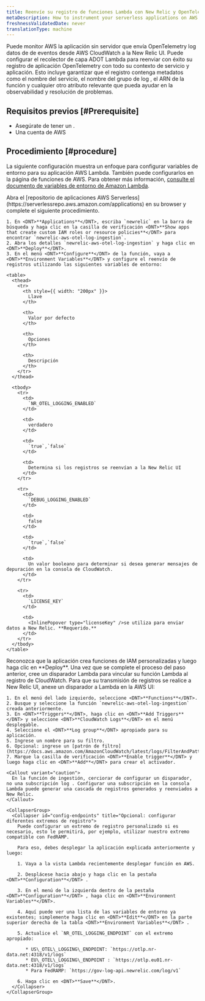 ```yaml
---
title: Reenvíe su registro de funciones Lambda con New Relic y OpenTelemetry
metaDescription: How to instrument your serverless applications on AWS Lambda with ADOT solution in New Relic.
freshnessValidatedDate: never
translationType: machine
---
```


Puede monitor AWS la aplicación sin servidor que envía OpenTelemetry log datos de de eventos desde AWS CloudWatch a la New Relic UI. Puede configurar el recolector de capa ADOT Lambda para reenviar con éxito su registro de aplicación OpenTelemetry con todo su contexto de servicio y aplicación. Esto incluye garantizar que el registro contenga metadatos como el nombre del servicio, el nombre del grupo de log , el ARN de la función y cualquier otro atributo relevante que pueda ayudar en la observabilidad y resolución de problemas.

## Requisitos previos [#Prerequisite]

* Asegúrate de tener un <InlinePopover type="licenseKey" />.
* Una cuenta de AWS

## Procedimiento [#procedure]

La siguiente configuración muestra un enfoque para configurar variables de entorno para su aplicación AWS Lambda. También puede configurarlos en la página de funciones de AWS. Para obtener más información, [consulte el documento de variables de entorno de Amazon Lambda](https://docs.aws.amazon.com/lambda/latest/dg/configuration-envvars.html).

<Steps>
  <Step>
    Abra el [repositorio de aplicaciones AWS Serverless](https://serverlessrepo.aws.amazon.com/applications) en su browser y complete el siguiente procedimiento.

    1. En <DNT>**Applications**</DNT>, escriba `newrelic` en la barra de búsqueda y haga clic en la casilla de verificación <DNT>**Show apps that create custom IAM roles or resource policies**</DNT> para encontrar `newrelic-aws-otel-log-ingestion`.
    2. Abra los detalles `newrelic-aws-otel-log-ingestion` y haga clic en <DNT>**Deploy**</DNT>.
    3. En el menú <DNT>**Configure**</DNT> de la función, vaya a <DNT>**Environment Variables**</DNT> y configure el reenvío de registros utilizando las siguientes variables de entorno:

    <table>
      <thead>
        <tr>
          <th style={{ width: "200px" }}>
            Llave
          </th>

          <th>
            Valor por defecto
          </th>

          <th>
            Opciones
          </th>

          <th>
            Descripción
          </th>
        </tr>
      </thead>

      <tbody>
        <tr>
          <td>
            `NR_OTEL_LOGGING_ENABLED`
          </td>

          <td>
            verdadero
          </td>

          <td>
            `true`,`false`
          </td>

          <td>
            Determina si los registros se reenvían a la New Relic UI
          </td>
        </tr>

        <tr>
          <td>
            `DEBUG_LOGGING_ENABLED`
          </td>

          <td>
            false
          </td>

          <td>
            `true`,`false`
          </td>

          <td>
            Un valor booleano para determinar si desea generar mensajes de depuración en la consola de CloudWatch.
          </td>
        </tr>

        <tr>
          <td>
            `LICENSE_KEY`
          </td>

          <td>
            <InlinePopover type="licenseKey" />se utiliza para enviar datos a New Relic. **Requerido.**
          </td>
        </tr>
      </tbody>
    </table>
  </Step>

  <Step>
    Reconozca que la aplicación crea funciones de IAM personalizadas y luego haga clic en <DNT>**Deploy**</DNT>.
  </Step>

  <Step>
    Una vez que se complete el proceso del paso anterior, cree un disparador Lambda para vincular su función Lambda al registro de CloudWatch. Para que su transmisión de registros se realice a New Relic UI, anexe un disparador a Lambda en la AWS UI:

    1. En el menú del lado izquierdo, seleccione <DNT>**Functions**</DNT>.
    2. Busque y seleccione la función `newrelic-aws-otel-log-ingestion` creada anteriormente.
    3. En <DNT>**Triggers**</DNT>, haga clic en <DNT>**Add Triggers**</DNT> y seleccione <DNT>**CloudWatch Logs**</DNT> en el menú desplegable.
    4. Seleccione el <DNT>**Log group**</DNT> apropiado para su aplicación.
    5. Ingrese un nombre para su filtro.
    6. Opcional: ingrese un [patrón de filtro](https://docs.aws.amazon.com/AmazonCloudWatch/latest/logs/FilterAndPatternSyntax.html).
    7. Marque la casilla de verificación <DNT>**Enable trigger**</DNT> y luego haga clic en <DNT>**Add**</DNT> para crear el activador.

    <Callout variant="caution">
      En la función de ingestión, cerciorar de configurar un disparador, no una subscripción log . Configurar una subscripción en la consola Lambda puede generar una cascada de registros generados y reenviados a New Relic.
    </Callout>

    <CollapserGroup>
      <Collapser id="config-endpoints" title="Opcional: configurar diferentes extremos de registro">
        Puede configurar un extremo de registro personalizado si es necesario, esto le permitirá, por ejemplo, utilizar nuestro extremo compatible con FedRAMP.

        Para eso, debes desplegar la aplicación explicada anteriormente y luego:

        1. Vaya a la vista Lambda recientemente desplegar función en AWS.

        2. Desplácese hacia abajo y haga clic en la pestaña <DNT>**Configuration**</DNT> .

        3. En el menú de la izquierda dentro de la pestaña <DNT>**Configuration**</DNT> , haga clic en <DNT>**Environment Variables**</DNT>.

        4. Aquí puede ver una lista de las variables de entorno ya existentes; simplemente haga clic en <DNT>**Edit**</DNT> en la parte superior derecha de la tabla <DNT>**Environment Variables**</DNT> .

        5. Actualice el `NR_OTEL_LOGGING_ENDPOINT` con el extremo apropiado:

           * US\_OTEL\_LOGGING\_ENDPOINT: `https://otlp.nr-data.net:4318/v1/logs`
           * EU\_OTEL\_LOGGING\_ENDPOINT : `https://otlp.eu01.nr-data.net:4318/v1/logs`
           * Para FedRAMP: `https://gov-log-api.newrelic.com/log/v1`

        6. Haga clic en <DNT>**Save**</DNT>.
      </Collapser>
    </CollapserGroup>
  </Step>
</Steps>